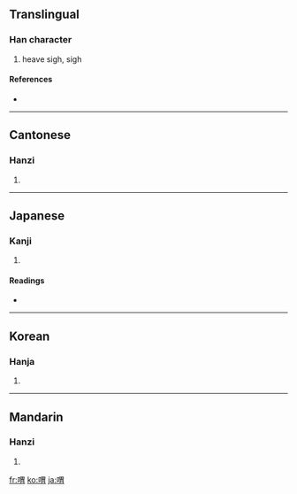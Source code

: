 ==Translingual==

===Han character===
{{Han char|rn=30|rad=口|as=09|sn=12|four=6602<sub>7</sub>|canj=口田月 (RWB)}}

# heave sigh, sigh

====References====
* {{Han ref|kx=0199.140|dkj=03963|dj=0421.060|hdz=10654.030|uh=559F|ud=21919|bh=B3E7|bd=46055}}

----

==Cantonese==

===Hanzi===
{{yue-hanzi|jyut=|y=wai2}}

# {{defn|Cantonese}}

----

==Japanese==

===Kanji===
{{ja-kanji|grade=|rs=口09}}

# {{defn|Japanese}}

====Readings====
* {{ja-readings|on=[[き]] (ki), [[くわい]] (kuwai), [[け]] (ke)|kun=[[ためいき]] (tameiki)}}

----

==Korean==

===Hanja===
{{ko-hanja|hangeul=[[위]], [[괴]]|rv=wi, goe|mr=wi, koe}}

# {{defn|Korean}}

----

==Mandarin==

===Hanzi===
{{cmn-hanzi|pin=[[kuì]] ([[kui4]]), [[xuǎn]] ([[xuan3]])|wg=k'uei<sup>4</sup>, hsüan<sup>3</sup>}}

# {{defn|Mandarin}}

[[fr:喟]]
[[ko:喟]]
[[ja:喟]]